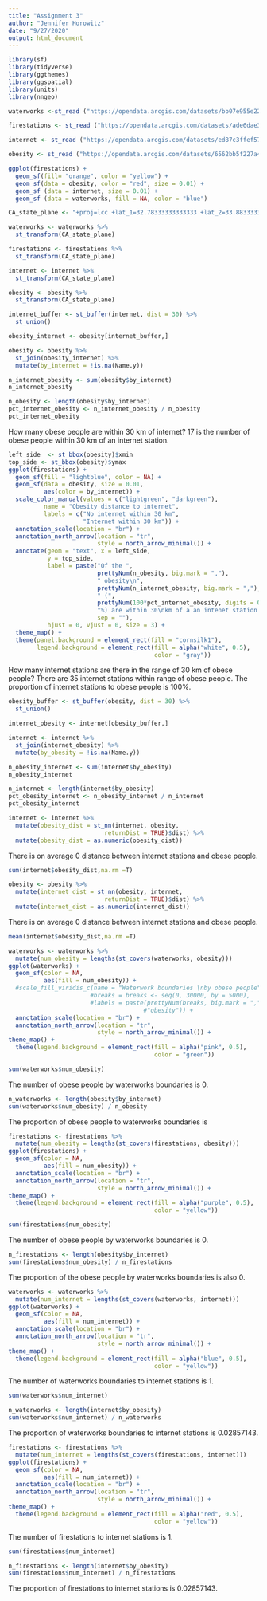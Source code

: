 ```yaml
---
title: "Assignment 3"
author: "Jennifer Horowitz"
date: "9/27/2020"
output: html_document
---
```


```r
library(sf)
library(tidyverse)
library(ggthemes)
library(ggspatial)
library(units)
library(nngeo)
```

```r
waterworks <-st_read ("https://opendata.arcgis.com/datasets/bb07e955e22548868987f4ac41126336_21.kml", quiet = T)

firestations <- st_read ("https://opendata.arcgis.com/datasets/ade6dae35a034170ae85606b865aa5ed_0.kml", quiet = T)

internet <- st_read ("https://opendata.arcgis.com/datasets/ed87c3ffef5744a79d0a6321556bfb00_27.kml", quiet = T)

obesity <- st_read ("https://opendata.arcgis.com/datasets/6562bb5f227a4d38ace8841c96846735_0.kml", quiet = T) 
```

```r
ggplot(firestations) +
  geom_sf(fill= "orange", color = "yellow") +
  geom_sf(data = obesity, color = "red", size = 0.01) +
  geom_sf (data = internet, size = 0.01) +
  geom_sf (data = waterworks, fill = NA, color = "blue")
```

```r
CA_state_plane <- "+proj=lcc +lat_1=32.78333333333333 +lat_2=33.88333333333333 +lat_0=32.16666666666666 +lon_0=-116.25 +x_0=2000000 +y_0=500000.0000000002 +ellps=GRS80 +datum=NAD83 +to_meter=0.3048006096012192 no_defs"

waterworks <- waterworks %>%
  st_transform(CA_state_plane)

firestations <- firestations %>%
  st_transform(CA_state_plane)

internet <- internet %>%
  st_transform(CA_state_plane)

obesity <- obesity %>%
  st_transform(CA_state_plane)
```

```r
internet_buffer <- st_buffer(internet, dist = 30) %>%
  st_union()

obesity_internet <- obesity[internet_buffer,]
```

```r
obesity <- obesity %>%
  st_join(obesity_internet) %>%
  mutate(by_internet = !is.na(Name.y))
```

```r
n_internet_obesity <- sum(obesity$by_internet)
n_internet_obesity
```

```r
n_obesity <- length(obesity$by_internet)
pct_internet_obesity <- n_internet_obesity / n_obesity
pct_internet_obesity
```

How many obese people are within 30 km of internet? 17 is the number of obese people within 30 km of an internet station. 

```r
left_side  <- st_bbox(obesity)$xmin
top_side <- st_bbox(obesity)$ymax
ggplot(firestations) +
  geom_sf(fill = "lightblue", color = NA) +
  geom_sf(data = obesity, size = 0.01,
          aes(color = by_internet)) +
  scale_color_manual(values = c("lightgreen", "darkgreen"),
          name = "Obesity distance to internet", 
          labels = c("No internet within 30 km",
                     "Internet within 30 km")) +
  annotation_scale(location = "br") +
  annotation_north_arrow(location = "tr",
                         style = north_arrow_minimal()) +
  annotate(geom = "text", x = left_side, 
           y = top_side, 
           label = paste("Of the ", 
                         prettyNum(n_obesity, big.mark = ","),
                         " obesity\n", 
                         prettyNum(n_internet_obesity, big.mark = ","),
                         " (", 
                         prettyNum(100*pct_internet_obesity, digits = 0),
                         "%) are within 30\nkm of a an intenet station.",
                         sep = ""),
           hjust = 0, vjust = 0, size = 3) +
  theme_map() +
  theme(panel.background = element_rect(fill = "cornsilk1"),
        legend.background = element_rect(fill = alpha("white", 0.5), 
                                         color = "gray"))
```

How many internet stations are there in the range of 30 km of obese people? There are 35 internet stations within range of obese people. The proportion of internet stations to obese people is 100%.  

```r
obesity_buffer <- st_buffer(obesity, dist = 30) %>%
  st_union()

internet_obesity <- internet[obesity_buffer,]
```
```r
internet <- internet %>%
  st_join(internet_obesity) %>%
  mutate(by_obesity = !is.na(Name.y))
```

```r
n_obesity_internet <- sum(internet$by_obesity)
n_obesity_internet
```

```r
n_internet <- length(internet$by_obesity)
pct_obesity_internet <- n_obesity_internet / n_internet
pct_obesity_internet
```

```r
internet <- internet %>%
  mutate(obesity_dist = st_nn(internet, obesity, 
                           returnDist = TRUE)$dist) %>%
  mutate(obesity_dist = as.numeric(obesity_dist))
```
There is on average 0 distance between internet stations and obese people.

```r
sum(internet$obesity_dist,na.rm =T)
```

```r
obesity <- obesity %>%
  mutate(internet_dist = st_nn(obesity, internet, 
                           returnDist = TRUE)$dist) %>%
  mutate(internet_dist = as.numeric(internet_dist))
```
There is on average 0 distance between internet stations and obese people.

```r
mean(internet$obesity_dist,na.rm =T)
```
```r
waterworks <- waterworks %>%
  mutate(num_obesity = lengths(st_covers(waterworks, obesity)))
ggplot(waterworks) +
  geom_sf(color = NA, 
          aes(fill = num_obesity)) +
  #scale_fill_viridis_c(name = "Waterwork boundaries \nby obese people",
                       #breaks = breaks <- seq(0, 30000, by = 5000),
                       #labels = paste(prettyNum(breaks, big.mark = ","),
                                      #"obesity")) +
  annotation_scale(location = "br") +
  annotation_north_arrow(location = "tr",
                         style = north_arrow_minimal()) +
theme_map() +
  theme(legend.background = element_rect(fill = alpha("pink", 0.5), 
                                         color = "green"))
```
```r
sum(waterworks$num_obesity)
```

The number of obese people by waterworks boundaries is 0. 

```r

n_waterworks <- length(obesity$by_internet)
sum(waterworks$num_obesity) / n_obesity
```

The proportion of obese people to waterworks boundaries is 

```r
firestations <- firestations %>%
  mutate(num_obesity = lengths(st_covers(firestations, obesity)))
ggplot(firestations) +
  geom_sf(color = NA, 
          aes(fill = num_obesity)) +
  annotation_scale(location = "br") +
  annotation_north_arrow(location = "tr",
                         style = north_arrow_minimal()) +
theme_map() +
  theme(legend.background = element_rect(fill = alpha("purple", 0.5), 
                                         color = "yellow"))
```
```r
sum(firestations$num_obesity)
```

The number of obese people by waterworks boundaries is 0. 

```r

n_firestations <- length(obesity$by_internet)
sum(firestations$num_obesity) / n_firestations
```

The proportion of the obese people by waterworks boundaries is also 0. 

```r
waterworks <- waterworks %>%
  mutate(num_internet = lengths(st_covers(waterworks, internet)))
ggplot(waterworks) +
  geom_sf(color = NA, 
          aes(fill = num_internet)) +
  annotation_scale(location = "br") +
  annotation_north_arrow(location = "tr",
                         style = north_arrow_minimal()) +
theme_map() +
  theme(legend.background = element_rect(fill = alpha("blue", 0.5), 
                                         color = "yellow"))
```


The number of waterworks boundaries to internet stations is 1. 



```r
sum(waterworks$num_internet)
```

```r
n_waterworks <- length(internet$by_obesity)
sum(waterworks$num_internet) / n_waterworks
```

The proportion of waterworks boundaries to internet stations is 0.02857143.


```r
firestations <- firestations %>%
  mutate(num_internet = lengths(st_covers(firestations, internet)))
ggplot(firestations) +
  geom_sf(color = NA, 
          aes(fill = num_internet)) +
  annotation_scale(location = "br") +
  annotation_north_arrow(location = "tr",
                         style = north_arrow_minimal()) +
theme_map() +
  theme(legend.background = element_rect(fill = alpha("red", 0.5), 
                                         color = "yellow"))
```


The number of firestations to internet stations is 1.

```r
sum(firestations$num_internet)
```


```r
n_firestations <- length(internet$by_obesity)
sum(firestations$num_internet) / n_firestations
```

The proportion of firestations to internet stations is 0.02857143. 

